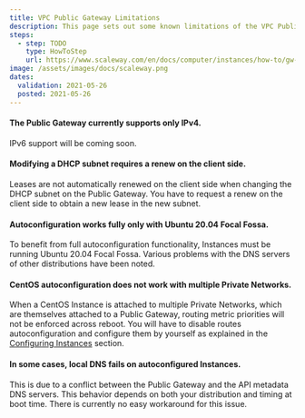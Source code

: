 ```yaml
---
title: VPC Public Gateway Limitations
description: This page sets out some known limitations of the VPC Public Gateway
steps:
  - step: TODO
    type: HowToStep
    url: https://www.scaleway.com/en/docs/computer/instances/how-to/gw-limitations
image: /assets/images/docs/scaleway.png
dates:
  validation: 2021-05-26
  posted: 2021-05-26
---
```


#### The Public Gateway currently supports only IPv4.

IPv6 support will be coming soon.

#### Modifying a DHCP subnet requires a renew on the client side.

Leases are not automatically renewed on the client side when changing the DHCP subnet on the Public Gateway. You have to request a renew on the client side to obtain a new lease in the new subnet.

#### Autoconfiguration works fully only with Ubuntu 20.04 Focal Fossa.

To benefit from full autoconfiguration functionality, Instances must be running Ubuntu 20.04 Focal Fossa. Various problems with the DNS servers of other distributions have been noted.

#### CentOS autoconfiguration does not work with multiple Private Networks.

When a CentOS Instance is attached to multiple Private Networks, which are themselves attached to a Public Gateway, routing metric priorities will not be enforced across reboot. You will have to disable routes autoconfiguration and configure them by yourself as explained in the [Configuring Instances](/network/vpc/how-to/configure-Instances-public-gw#how-to-take-advantage-of-auto-configuration) section.

#### In some cases, local DNS fails on autoconfigured Instances.

This is due to a conflict between the Public Gateway and the API metadata DNS servers. This behavior depends on both your distribution and timing at boot time. There is currently no easy workaround for this issue.
